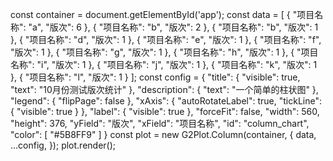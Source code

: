 const container = document.getElementById('app');
const data = [
  {
    "项目名称": "a",
    "版次": 6
  },
  {
    "项目名称": "b",
    "版次": 2
  },
  {
    "项目名称": "b",
    "版次": 1
  },
  {
    "项目名称": "d",
    "版次": 1
  },
  {
    "项目名称": "e",
    "版次": 1
  },
  {
    "项目名称": "f",
    "版次": 1
  },
  {
    "项目名称": "g",
    "版次": 1
  },
  {
    "项目名称": "h",
    "版次": 1
  },
  {
    "项目名称": "i",
    "版次": 1
  },
  {
    "项目名称": "j",
    "版次": 1
  },
  {
    "项目名称": "k",
    "版次": 1
  },
  {
    "项目名称": "l",
    "版次": 1
  }
];
const config = {
  "title": {
    "visible": true,
    "text": "10月份测试版次统计"
  },
  "description": {
    "text": "一个简单的柱状图"
  },
  "legend": {
    "flipPage": false
  },
  "xAxis": {
    "autoRotateLabel": true,
    "tickLine": {
      "visible": true
    }
  },
  "label": {
    "visible": true
  },
  "forceFit": false,
  "width": 560,
  "height": 376,
  "yField": "版次",
  "xField": "项目名称",
  "id": "column_chart",
  "color": [
    "#5B8FF9"
  ]
}
const plot = new G2Plot.Column(container, {
  data,
  ...config,
});
plot.render();
